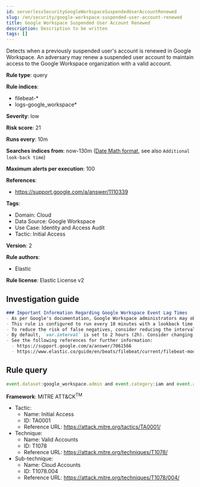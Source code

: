 ```yaml
---
id: serverlessSecurityGoogleWorkspaceSuspendedUserAccountRenewed
slug: /en/security/google-workspace-suspended-user-account-renewed
title: Google Workspace Suspended User Account Renewed
description: Description to be written
tags: []
---
```


<div id="google-workspace-suspended-user-account-renewed"></div>

Detects when a previously suspended user's account is renewed in Google Workspace. An adversary may renew a suspended user account to maintain access to the Google Workspace organization with a valid account.

**Rule type**: query

**Rule indices**: 

* filebeat-*
* logs-google_workspace*

**Severity**: low

**Risk score**: 21

**Runs every**: 10m

**Searches indices from**: now-130m ([Date Math format](((ref))/common-options.html#date-math), see also <DocLink id="serverlessSecurityRulesUiCreate" section="set-the-rules-schedule">`Additional look-back time`</DocLink>)

**Maximum alerts per execution**: 100

**References**: 

* https://support.google.com/a/answer/1110339

**Tags**: 

* Domain: Cloud
* Data Source: Google Workspace
* Use Case: Identity and Access Audit
* Tactic: Initial Access

**Version**: 2

**Rule authors**: 

* Elastic

**Rule license**: Elastic License v2

## Investigation guide

```markdown
### Important Information Regarding Google Workspace Event Lag Times
- As per Google's documentation, Google Workspace administrators may observe lag times ranging from minutes up to 3 days between the time of an event's occurrence and the event being visible in the Google Workspace admin/audit logs.
- This rule is configured to run every 10 minutes with a lookback time of 130 minutes.
- To reduce the risk of false negatives, consider reducing the interval that the Google Workspace (formerly G Suite) Filebeat module polls Google's reporting API for new events.
- By default, `var.interval` is set to 2 hours (2h). Consider changing this interval to a lower value, such as 10 minutes (10m).
- See the following references for further information:
  - https://support.google.com/a/answer/7061566
  - https://www.elastic.co/guide/en/beats/filebeat/current/filebeat-module-google_workspace.html
```

## Rule query

```js
event.dataset:google_workspace.admin and event.category:iam and event.action:UNSUSPEND_USER

```

**Framework**: MITRE ATT&CK<sup>TM</sup>

* Tactic:
    * Name: Initial Access
    * ID: TA0001
    * Reference URL: https://attack.mitre.org/tactics/TA0001/
* Technique:
    * Name: Valid Accounts
    * ID: T1078
    * Reference URL: https://attack.mitre.org/techniques/T1078/
* Sub-technique:
    * Name: Cloud Accounts
    * ID: T1078.004
    * Reference URL: https://attack.mitre.org/techniques/T1078/004/

